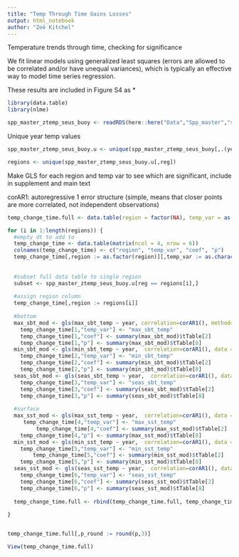 ```yaml
---
title: "Temp Through Time Gains Losses"
output: html_notebook
author: "Zoë Kitchel"
---
```


Temperature trends through time, checking for significance

We fit linear models using generalized least squares (errors are allowed to be correlated and/or have unequal variances), which is typically an effective way to model time series regression. 

These results are included in Figure S4 as *

```r
library(data.table)
library(nlme)

spp_master_ztemp_seus_buoy <- readRDS(here::here("Data","Spp_master","spp_master_ztemp_seus_buoy.rds"))
```

Unique year temp values
```r
spp_master_ztemp_seus_buoy.u <- unique(spp_master_ztemp_seus_buoy[,.(year, reg, min_sbt_temp, max_sbt_temp, seas_sbt_temp, min_sst_temp, max_sst_temp, seas_sst_temp)])

regions <- unique(spp_master_ztemp_seus_buoy.u[,reg])
```

Make GLS for each region and temp var to see which are significant, include in supplement and main text

corAR1: autoregressive 1 error structure (simple, means that closer points are more correlated, not independent observations)
```r
temp_change_time.full <- data.table(region = factor(NA), temp_var = as.character(NA), coef = as.numeric(NA), p = as.numeric(NA))

for (i in 1:length(regions)) {
  #empty dt to add to
  temp_change_time <- data.table(matrix(ncol = 4, nrow = 6))
  colnames(temp_change_time) <- c("region", "temp_var", "coef", "p")
  temp_change_time[,region := as.factor(region)][,temp_var := as.character(temp_var)][,coef := as.numeric(coef)][,p := as.numeric(p)]
  
  
  #subset full data table to single region
  subset <- spp_master_ztemp_seus_buoy.u[reg == regions[i],]
  
  #assign region column 
  temp_change_time[,region := regions[i]]
  
  #bottom
  max_sbt_mod <- gls(max_sbt_temp ~ year, correlation=corAR1(), method="ML", data = subset)
    temp_change_time[1,"temp_var"] <- "max_sbt_temp"
    temp_change_time[1,"coef"] <- summary(max_sbt_mod)$tTable[2]
    temp_change_time[1,"p"] <- summary(max_sbt_mod)$tTable[8]
  min_sbt_mod <- gls(min_sbt_temp ~ year,  correlation=corAR1(), data = subset)
    temp_change_time[2,"temp_var"] <- "min_sbt_temp"
    temp_change_time[2,"coef"] <- summary(min_sbt_mod)$tTable[2]
    temp_change_time[2,"p"] <- summary(min_sbt_mod)$tTable[8]
  seas_sbt_mod <- gls(seas_sbt_temp ~ year,  correlation=corAR1(), data = subset)
    temp_change_time[3,"temp_var"] <- "seas_sbt_temp"
    temp_change_time[3,"coef"] <- summary(seas_sbt_mod)$tTable[2]
    temp_change_time[3,"p"] <- summary(seas_sbt_mod)$tTable[8]
    
  #surface
  max_sst_mod <- gls(max_sst_temp ~ year,  correlation=corAR1(), data = subset)
     temp_change_time[4,"temp_var"] <- "max_sst_temp"
         temp_change_time[4,"coef"] <- summary(max_sst_mod)$tTable[2]
    temp_change_time[4,"p"] <- summary(max_sst_mod)$tTable[8]
  min_sst_mod <- gls(min_sst_temp ~ year,  correlation=corAR1(), data = subset)
    temp_change_time[5,"temp_var"] <- "min_sst_temp"
        temp_change_time[5,"coef"] <- summary(min_sst_mod)$tTable[2]
    temp_change_time[5,"p"] <- summary(min_sst_mod)$tTable[8]
  seas_sst_mod <- gls(seas_sst_temp ~ year,  correlation=corAR1(), data = subset)
    temp_change_time[6,"temp_var"] <- "seas_sst_temp"
    temp_change_time[6,"coef"] <- summary(seas_sst_mod)$tTable[2]
    temp_change_time[6,"p"] <- summary(seas_sst_mod)$tTable[8]
  
  temp_change_time.full <- rbind(temp_change_time.full, temp_change_time)
  
}


temp_change_time.full[,p_round := round(p,3)]

View(temp_change_time.full)
```


